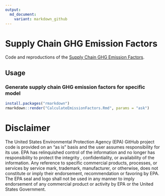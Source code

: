 ```yaml
---
output:
  md_document:
    variant: markdown_github
---
```


<!-- README.md is generated from README.Rmd. Please edit that file -->

# Supply Chain GHG Emission Factors

Code and reproductions of the [Supply Chain GHG Emission Factors](https://cfpub.epa.gov/si/si_public_record_Report.cfm?dirEntryId=349324).

## Usage

### Generate supply chain GHG emission factors for specific model

```r
install.packages("rmarkdown")
rmarkdown::render("CalculateEmissionFactors.Rmd", params = "ask")
```

# Disclaimer
The United States Environmental Protection Agency (EPA) GitHub project code is provided on an "as is" basis and the user assumes responsibility for its use. EPA has relinquished control of the information and no longer has responsibility to protect the integrity , confidentiality, or availability of the information. Any reference to specific commercial products, processes, or services by service mark, trademark, manufacturer, or otherwise, does not constitute or imply their endorsement, recommendation or favoring by EPA. The EPA seal and logo shall not be used in any manner to imply endorsement of any commercial product or activity by EPA or the United States Government.
